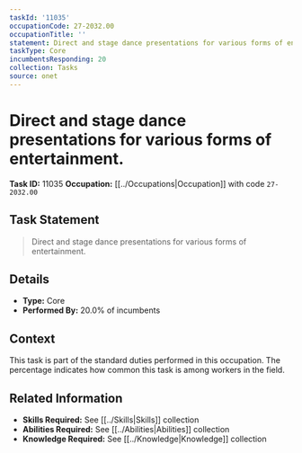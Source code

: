 ```yaml
---
taskId: '11035'
occupationCode: 27-2032.00
occupationTitle: ''
statement: Direct and stage dance presentations for various forms of entertainment.
taskType: Core
incumbentsResponding: 20
collection: Tasks
source: onet
---
```

# Direct and stage dance presentations for various forms of entertainment.

**Task ID:** 11035
**Occupation:** [[../Occupations|Occupation]] with code `27-2032.00`

## Task Statement

> Direct and stage dance presentations for various forms of entertainment.

## Details

- **Type:** Core
- **Performed By:** 20.0% of incumbents

## Context

This task is part of the standard duties performed in this occupation. The percentage indicates how common this task is among workers in the field.

## Related Information

- **Skills Required:** See [[../Skills|Skills]] collection
- **Abilities Required:** See [[../Abilities|Abilities]] collection
- **Knowledge Required:** See [[../Knowledge|Knowledge]] collection

